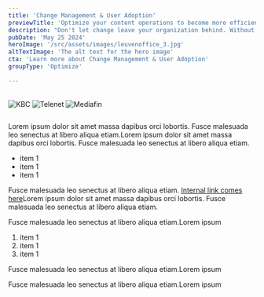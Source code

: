 ```yaml
---
title: 'Change Management & User Adoption'
previewTitle: 'Optimize your content operations to become more efficient and effective'
description: "Don't let change leave your organization behind. Without effective change management and user adoption strategies, your projects risk falling short, causing disruptions, inefficiencies, and decreased morale. At AmeXio, we help you navigate these challenges with tailored strategies, comprehensive training, and robust support, ensuring smooth transitions and lasting success."
pubDate: 'May 25 2024'
heroImage: '/src/assets/images/leuvenoffice_3.jpg'
altTextImage: 'The alt text for the hero image'
cta: 'Learn more about Change Management & User Adoption'
groupType: 'Optimize'

---
```




<HeroHeader 
	headline={frontmatter.title}
    text={frontmatter.description}
    backgroundImage={frontmatter.heroImage} >	
	<Customers headline="Customers we advised on change management & user adoption">
		<Image src={kbc} alt="KBC" class="h-10 w-auto"/>
		<Image src={telenet} alt="Telenet" class="h-10 w-auto"/>
		<Image src={mediafin} alt="Mediafin" class="h-10 w-auto"/>
	</Customers> 
</HeroHeader>

<TeaserWithImage 
	headline="How Much of Your Success Is at Risk?"
	description="Enterprise organizations face a <strong>multitude of challenges</strong> when it comes to change management and user adoption. Rapid technological advancements and shifting market dynamics necessitate continual adaptation. Implementing new IT projects impacts organizations at multiple levels, far beyond just installing and configuring software. This often includes changes to locations, processes, systems, tools, job roles, and even attitudes and mindsets. <strong>Ensuring stakeholder readiness</strong> is paramount, as sponsors and line managers play critical roles in supporting the change. <strong>Clear communication, well-defined roles, and adequate training</strong> are essential to prepare for and mitigate resistance.
	<br /><br />Moreover, common pain points include <strong>misalignment</strong> between tool configurations and <strong>business needs</strong>, <strong>insufficient knowledge</strong> of provided toolchains leading to reliance on legacy solutions, and <strong>non-transparent content workflow</strong>s. These issues can result in increased IT costs, decreased customer engagement, slow time-to-market, and overall low productivity. Addressing these challenges involves not only managing the technical aspects but also focusing on the human factors of change, such as speed of adoption, ultimate utilization, and proficiency (SUP). By working with change agents and preparing for resistance, organizations can enhance their ability to meet or exceed project goals, thereby <strong>improving ROI and ensuring sustainable change</strong>.">
	<Image src={explainer} alt="" width={512} height={512} class="rounded-xl" />
</TeaserWithImage>


<Highlight 
	title="Dramatically increase your project success rate"
	text="Even a small amount of effort has a big impact on reaching your goals."
	image='/src/assets/images/cmua_increase_success.png'
	buttonText="discover"
	/>

<TilesContainer 
    headline="Approach and techniques"
    description="Fusce dapibus, tellus ac cursus commodo, tortor mauris condimentum nibh, ut fermentum massa justo sit amet risus. Etiam porta sem malesuada magna mollis euismod. Aenean eu leo quam. Pellentesque ornare sem lacinia quam venenatis vestibulum. Maecenas faucibus mollis interdum.">
    <SmallTile 
		headline="Cum Solis"
		description="natoque penatibus et magnis dis parturient montes, nascetur ridiculus mus." >
    </SmallTile>
    <SmallTile 
		headline="Nulla Vitae"
		description="natoque penatibus et magnis dis parturient montes, nascetur ridiculus mus." >
    </SmallTile>
    <SmallTile 
		headline="Aenean eu leo quam"
		description="natoque penatibus et magnis dis parturient montes, nascetur ridiculus mus." >
    </SmallTile>
</TilesContainer>
  

<Faq headline="Questions we usually get">
	<FaqQuestion
		headline="Can you help me with services for development only?"
		headlineTag="h3"> 
		<p>Lorem ipsum dolor sit amet massa dapibus orci lobortis. Fusce malesuada leo senectus at libero aliqua etiam.Lorem ipsum dolor sit amet massa dapibus orci lobortis. Fusce malesuada leo senectus at libero aliqua etiam.</p>
    	<ul> 
			<li>item 1</li>
			<li>item 1</li>
			<li>item 1</li>
		</ul>
	</FaqQuestion>
	<FaqQuestion 
		headline="Can you help me with services for development only?"
		headlineTag="h3" >
		<p>Fusce malesuada leo senectus at libero aliqua etiam. <a href="#internal link">Internal link comes here</a>Lorem ipsum dolor sit amet massa dapibus orci lobortis. Fusce malesuada leo senectus at libero aliqua etiam.</p>
	</FaqQuestion>
	<FaqQuestion 
		headline="What makes you different from other agencies?" >
		<p>Fusce malesuada leo senectus at libero aliqua etiam.Lorem ipsum</p>
    	<ol> 
			<li>item 1</li>
			<li>item 1</li>
			<li>item 1</li>
		</ol>
	</FaqQuestion>
	<FaqQuestion 
		headline="Can you support my in-house team?">
		<p>Fusce malesuada leo senectus at libero aliqua etiam.Lorem ipsum</p>
	</FaqQuestion>
	<FaqQuestion 
		headline="Do you work for startups?">
		<p>Fusce malesuada leo senectus at libero aliqua etiam.Lorem ipsum</p>
	</FaqQuestion>
</Faq>

<InsightsTeaser />

<Quote 
    quote="The new website of L’Echo appeals to a broad audience and boasts extended customisation possibilities for readers, making it more readable and simpler to use. Furthermore, the system allows us to provide new media formats such as videos and infographics, ultimately leading to a more enjoyable customer experience."
    name='Johan Condijts'
    jobtitle="editor"
    profileImage='/src/assets/people/placeholder_small.png'
	class="mt-40"
    /> 